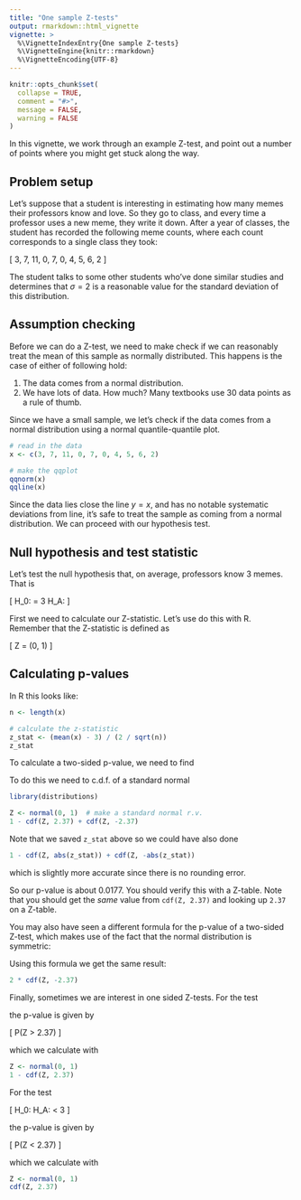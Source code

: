 ```yaml
---
title: "One sample Z-tests"
output: rmarkdown::html_vignette
vignette: >
  %\VignetteIndexEntry{One sample Z-tests}
  %\VignetteEngine{knitr::rmarkdown}
  %\VignetteEncoding{UTF-8}
---
```


```r
knitr::opts_chunk$set(
  collapse = TRUE,
  comment = "#>",
  message = FALSE,
  warning = FALSE
)
```

In this vignette, we work through an example Z-test, and point out a number
of points where you might get stuck along the way.

## Problem setup

Let's suppose that a student is interesting in estimating how many memes
their professors know and love. So they go to class, and every time a
professor uses a new meme, they write it down. After a year of classes,
the student has recorded the following meme counts, where each count
corresponds to a single class they took:

\[
  3, 7, 11, 0, 7, 0, 4, 5, 6, 2
\]

The student talks to some other students who've done similar studies
and determines that $\sigma = 2$ is a reasonable value for the
standard deviation of this distribution.

## Assumption checking

Before we can do a Z-test, we need to make check if we can reasonably
treat the mean of this sample as normally distributed. This happens is
the case of either of following hold:

1. The data comes from a normal distribution.
2. We have lots of data. How much? Many textbooks use 30 data points
  as a rule of thumb.

Since we have a small sample, we let's check if the data comes from
a normal distribution using a normal quantile-quantile plot.

```r
# read in the data
x <- c(3, 7, 11, 0, 7, 0, 4, 5, 6, 2)

# make the qqplot
qqnorm(x)
qqline(x)
```

Since the data lies close the line $y = x$, and has no notable
systematic deviations from line, it's safe to treat the sample as
coming from a normal distribution. We can proceed with our hypothesis
test.

## Null hypothesis and test statistic

Let's test the null hypothesis that, on average, professors know 3 memes.
That is

\[
  H_0: \mu = 3 \qquad H_A: \mu \neq 3
\]

First we need to calculate our Z-statistic. Let's use do this with R.
Remember that the Z-statistic is defined as

\[
  Z = \frac{\bar x - \mu_0}{\sigma / \sqrt{n}} \sim \mathrm{Normal}(0, 1)
\]

## Calculating p-values

In R this looks like:

```r
n <- length(x)

# calculate the z-statistic
z_stat <- (mean(x) - 3) / (2 / sqrt(n))
z_stat
```

To calculate a two-sided p-value, we need to find

\begin{align}
  P(|Z| \ge |2.37|)
  &= P(Z \ge 2.37) + P(Z \le -2.37) \\
  &= 1 - P(Z \le 2.37) + P(Z \le -2.37) \\
  &= 1 - \Phi(2.37) + \Phi(-2.37)
\end{align}

To do this we need to c.d.f. of a standard normal

```r
library(distributions)

Z <- normal(0, 1)  # make a standard normal r.v.
1 - cdf(Z, 2.37) + cdf(Z, -2.37)
```

Note that we saved `z_stat` above so we could have also done

```r
1 - cdf(Z, abs(z_stat)) + cdf(Z, -abs(z_stat))
```

which is slightly more accurate since there is no rounding error.

So our p-value is about 0.0177. You should verify this with a Z-table.
Note that you should get the *same* value from `cdf(Z, 2.37)` and looking
up `2.37` on a Z-table.

You may also have seen a different formula for the p-value of a two-sided
Z-test, which makes use of the fact that the normal distribution is
symmetric:

\begin{align}
  P(|Z| \ge |2.37|)
  &= 2 \cdot P(Z \le -|2.37|)
  &= 2 \cdot \Phi(-2.37)
\end{align}

Using this formula we get the same result:

```r
2 * cdf(Z, -2.37)
```

Finally, sometimes we are interest in one sided Z-tests. For the test

\begin{align}
  H_0: \mu \le 3 \qquad H_A: \mu > 3
\end{align}

the p-value is given by

\[
  P(Z > 2.37)
\]

which we calculate with

```r
Z <- normal(0, 1)
1 - cdf(Z, 2.37)
```

For the test

\[
  H_0: \mu \ge 3 \qquad H_A: \mu < 3
\]

the p-value is given by

\[
  P(Z < 2.37)
\]

which we calculate with

```r
Z <- normal(0, 1)
cdf(Z, 2.37)
```
